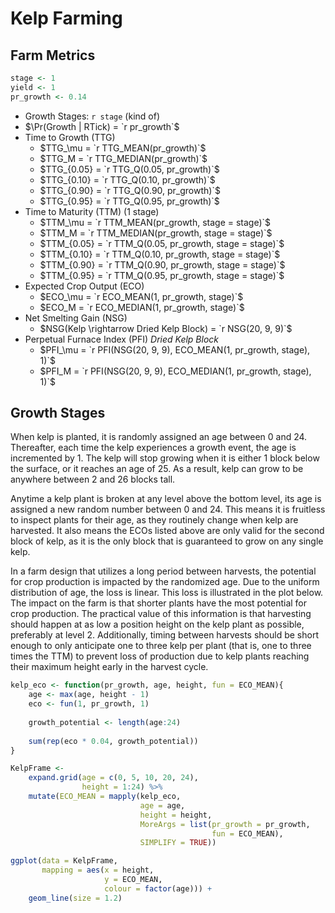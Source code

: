 # Kelp Farming

## Farm Metrics

```r
stage <- 1
yield <- 1
pr_growth <- 0.14
```

* Growth Stages: `r stage` (kind of)
* $\Pr(Growth | RTick) = `r pr_growth`$
* Time to Growth (TTG)
    + $TTG_\mu = `r TTG_MEAN(pr_growth)`$
    + $TTG_M = `r TTG_MEDIAN(pr_growth)`$
    + $TTG_{0.05} = `r TTG_Q(0.05, pr_growth)`$
    + $TTG_{0.10} = `r TTG_Q(0.10, pr_growth)`$
    + $TTG_{0.90} = `r TTG_Q(0.90, pr_growth)`$
    + $TTG_{0.95} = `r TTG_Q(0.95, pr_growth)`$
* Time to Maturity (TTM) (1 stage)
    + $TTM_\mu = `r TTM_MEAN(pr_growth, stage = stage)`$
    + $TTM_M = `r TTM_MEDIAN(pr_growth, stage = stage)`$
    + $TTM_{0.05} = `r TTM_Q(0.05, pr_growth, stage = stage)`$
    + $TTM_{0.10} = `r TTM_Q(0.10, pr_growth, stage = stage)`$
    + $TTM_{0.90} = `r TTM_Q(0.90, pr_growth, stage = stage)`$
    + $TTM_{0.95} = `r TTM_Q(0.95, pr_growth, stage = stage)`$
* Expected Crop Output (ECO)
    + $ECO_\mu = `r ECO_MEAN(1, pr_growth, stage)`$
    + $ECO_M = `r ECO_MEDIAN(1, pr_growth, stage)`$
* Net Smelting Gain (NSG)
    + $NSG(Kelp \rightarrow Dried Kelp Block) = `r NSG(20, 9, 9)`$
* Perpetual Furnace Index (PFI) _Dried Kelp Block_
    + $PFI_\mu = `r PFI(NSG(20, 9, 9), ECO_MEAN(1, pr_growth, stage), 1)`$
    + $PFI_M = `r PFI(NSG(20, 9, 9), ECO_MEDIAN(1, pr_growth, stage), 1)`$

## Growth Stages

When kelp is planted, it is randomly assigned an age between 0 and 24. Thereafter, each time the kelp experiences a growth event, the age is incremented by 1. The kelp will stop growing when it is either 1 block below the surface, or it reaches an age of 25. As a result, kelp can grow to be anywhere between 2 and 26 blocks tall. 

Anytime a kelp plant is broken at any level above the bottom level, its age is assigned a new random number between 0 and 24. This means it is fruitless to inspect plants for their age, as they routinely change when kelp are harvested. It also means the ECOs listed above are only valid for the second block of kelp, as it is the only block that is guaranteed to grow on any single kelp. 

In a farm design that utilizes a long period between harvests, the potential for crop production is impacted by the randomized age. Due to the uniform distribution of age, the loss is linear. This loss is illustrated in the plot below. The impact on the farm is that shorter plants have the most potential for crop production. The practical value of this information is that harvesting should happen at as low a position height on the kelp plant as possible, preferably at level 2. Additionally, timing between harvests should be short enough to only anticipate one to three kelp per plant (that is, one to three times the TTM) to prevent loss of production due to kelp plants reaching their maximum height early in the harvest cycle.

```r
kelp_eco <- function(pr_growth, age, height, fun = ECO_MEAN){
    age <- max(age, height - 1)
    eco <- fun(1, pr_growth, 1)
    
    growth_potential <- length(age:24)
    
    sum(rep(eco * 0.04, growth_potential))
}

KelpFrame <- 
    expand.grid(age = c(0, 5, 10, 20, 24), 
                height = 1:24) %>% 
    mutate(ECO_MEAN = mapply(kelp_eco, 
                             age = age, 
                             height = height, 
                             MoreArgs = list(pr_growth = pr_growth, 
                                             fun = ECO_MEAN), 
                             SIMPLIFY = TRUE))

ggplot(data = KelpFrame, 
       mapping = aes(x = height, 
                     y = ECO_MEAN, 
                     colour = factor(age))) + 
    geom_line(size = 1.2)
```

